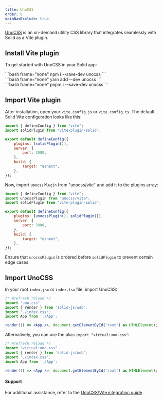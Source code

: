 ```yaml
---
title: UnoCSS
order: 6
mainNavExclude: true
---
```


[UnoCSS](https://unocss.dev/) is an on-demand utility CSS library that integrates seamlessly with Solid as a Vite plugin.

## Install Vite plugin

To get started with UnoCSS in your Solid app:
<TabsCodeBlocks>
<div id="npm">
```bash frame="none"
npm i --save-dev unocss
```
</div>

<div id="yarn">
```bash frame="none"
yarn add --dev unocss
```
</div>

<div id="pnpm">
```bash frame="none"
pnpm i --save-dev unocss
```
</div>
</TabsCodeBlocks>

## Import Vite plugin

After installation, open your `vite.config.js` or `vite.config.ts`. The default Solid Vite configuration looks like this:

```jsx
import { defineConfig } from "vite";
import solidPlugin from "vite-plugin-solid";

export default defineConfig({
	plugins: [solidPlugin()],
	server: {
		port: 3000,
	},
	build: {
		target: "esnext",
	},
});
```

Now, import `unocssPlugin` from "unocss/vite" and add it to the plugins array:

```jsx
import { defineConfig } from "vite";
import unocssPlugin from "unocss/vite";
import solidPlugin from "vite-plugin-solid";

export default defineConfig({
	plugins: [unocssPlugin(), solidPlugin()],
	server: {
		port: 3000,
	},
	build: {
		target: "esnext",
	},
});
```

Ensure that `unocssPlugin` is ordered before `solidPlugin` to prevent certain edge cases.

## Import UnoCSS

In your root `index.jsx` or `index.tsx` file, import UnoCSS:

```jsx
/* @refresh reload */
import "uno.css"
import { render } from 'solid-js/web';
import './index.css';
import App from './App';

render(() => <App />, document.getElementById('root') as HTMLElement);
```

Alternatively, you can use the alias `import "virtual:uno.css"`:

```jsx
/* @refresh reload */
import "virtual:uno.css"
import { render } from 'solid-js/web';
import './index.css';
import App from './App';

render(() => <App />, document.getElementById('root') as HTMLElement);
```

#### Support

For additional assistance, refer to the [UnoCSS/Vite integration guide](https://unocss.dev/integrations/vite) .
